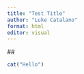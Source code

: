 ```yaml
---
title: "Test Title"
author: "Luke Catalano"
format: html
editor: visual
---
```


\##

```r
cat("Hello")

```

```python

```
